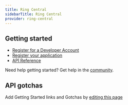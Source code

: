 ```yaml
---
title: Ring Central
sidebarTitle: Ring Central
provider: ring-central
---
```



<Overview />


## Getting started

-   [Register for a Developer Account](https://developers.ringcentral.com/)
-   [Register your application](https://developers.ringcentral.com/guide/getting-started/register-app)
-   [API Reference](https://developers.ringcentral.com/api-reference/)

<Tip>Need help getting started? Get help in the [community](https://nango.dev/slack).</Tip>

## API gotchas

<Note>Add Getting Started links and Gotchas by [editing this page](https://github.com/nangohq/nango/tree/master/docs-v2/integrations/all/ring-central.mdx)</Note>
